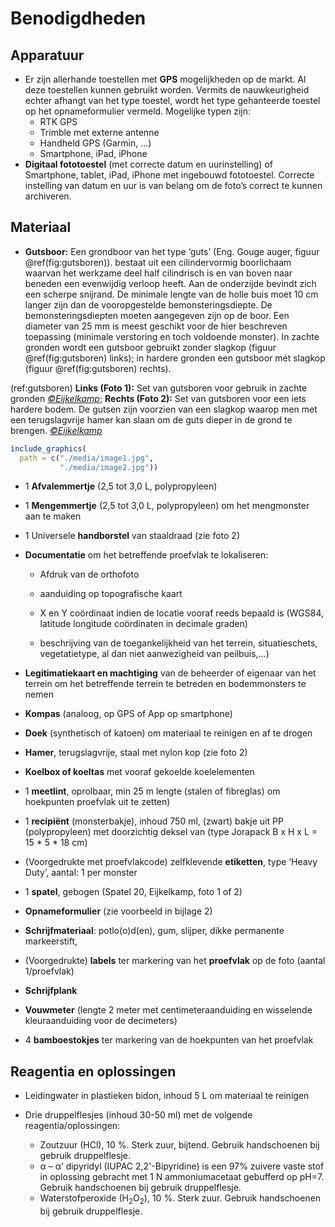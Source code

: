 # Benodigdheden

## Apparatuur

<!--
Opsomming van de apparatuur die nodig is en verwijzingen naar de sip's (Standard Instrument Procedure; <protocol-code>-YYYY.NN) indien die er zijn.
Indien geen specifiek sip's voorhanden, illustreer de toegelaten apparatuur met foto's, geef het exacte type apparatuur mee, ...
-->

-   Er zijn allerhande toestellen met **GPS** mogelijkheden op de markt. Al deze
    toestellen kunnen gebruikt worden. Vermits de nauwkeurigheid echter afhangt
    van het type toestel, wordt het type gehanteerde toestel op het
    opnameformulier vermeld. Mogelijke typen zijn:
    - RTK GPS
    - Trimble met externe antenne
    - Handheld GPS (Garmin, ...)
    - Smartphone, iPad, iPhone
-   **Digitaal fototoestel** (met correcte datum en uurinstelling) of
    Smartphone, tablet, iPad, iPhone met ingebouwd fototoestel. Correcte
    instelling van datum en uur is van belang om de foto's correct te kunnen
    archiveren.

## Materiaal

<!--
Opsomming van gebruikte materialen.
Duidelijk aangeven welke materialen toelaatbaar zijn, welke volumes, afmetingen, materiaal, ... 
vb. vermeld niet staalnamepotje, maar wel: vierkant flesje, volume 250 ml, gegradueerd, vervaardigd uit PE, met afsluitbare deksel uit PP.
-->

  - **Gutsboor:** Een grondboor van het type 'guts' (Eng. Gouge auger, figuur
    \@ref(fig:gutsboren)). bestaat uit een cilindervormig boorlichaam waarvan het
    werkzame deel half cilindrisch is en van boven naar beneden een evenwijdig
    verloop heeft. Aan de onderzijde bevindt zich een scherpe snijrand. De
    minimale lengte van de holle buis moet 10 cm langer zijn dan de
    vooropgestelde bemonsteringsdiepte. De bemonsteringsdiepten moeten
    aangegeven zijn op de boor. Een diameter van 25 mm is meest geschikt voor de
    hier beschreven toepassing (minimale verstoring en toch voldoende monster).
    In zachte gronden wordt een gutsboor gebruikt zonder slagkop (figuur
    \@ref(fig:gutsboren) links); in hardere gronden een gutsboor mét slagkop
    (figuur \@ref(fig:gutsboren) rechts).


(ref:gutsboren) **Links (Foto 1):** Set van gutsboren voor gebruik in zachte gronden [*©Eijkelkamp*](https://www.eijkelkamp.com/images/articles/1012/2f036e4b81700f990936f8ffdf5af7ac.jpg); **Rechts (Foto 2):** Set van gutsboren voor een iets hardere bodem. De gutsen zijn voorzien van een slagkop waarop men met een terugslagvrije hamer kan slaan om de guts dieper in de grond te brengen. [*©Eijkelkamp*](http://www.envco.ro/public/uploaded/640x480/soil-core-sampler-specific-1297995531.jpg)

```r
include_graphics(
  path = c("./media/image1.jpg", 
           "./media/image2.jpg"))
```




-   1 **Afvalemmertje** (2,5 tot 3,0 L, polypropyleen)

-   1 **Mengemmertje** (2,5 tot 3,0 L, polypropyleen) om het mengmonster aan te
    maken

-   1 Universele **handborstel** van staaldraad (zie foto 2)

-   **Documentatie** om het betreffende proefvlak te lokaliseren:

    -   Afdruk van de orthofoto

    -   aanduiding op topografische kaart

    -   X en Y coördinaat indien de locatie vooraf reeds bepaald is (WGS84,
        latitude longitude coördinaten in decimale graden)

    -   beschrijving van de toegankelijkheid van het terrein, situatieschets,
        vegetatietype, al dan niet aanwezigheid van peilbuis,...)

-   **Legitimatiekaart en machtiging** van de beheerder of eigenaar van het
    terrein om het betreffende terrein te betreden en bodemmonsters te nemen

-   **Kompas** (analoog, op GPS of App op smartphone)

-   **Doek** (synthetisch of katoen) om materiaal te reinigen en af te drogen

-   **Hamer**, terugslagvrije, staal met nylon kop (zie foto 2)

-   **Koelbox of koeltas** met vooraf gekoelde koelelementen

-   1 **meetlint**, oprolbaar, min 25 m lengte (stalen of fibreglas) om
    hoekpunten proefvlak uit te zetten)

-   1 **recipiënt** (monsterbakje), inhoud 750 ml, (zwart) bakje uit PP
    (polypropyleen) met doorzichtig deksel van (type Jorapack B x H x L =
    15 \* 5 \* 18 cm)

-   (Voorgedrukte met proefvlakcode) zelfklevende **etiketten**, type 'Heavy
    Duty', aantal: 1 per monster

-   1 **spatel**, gebogen (Spatel 20, Eijkelkamp, foto 1 of 2)

-   **Opnameformulier** (zie voorbeeld in bijlage 2)

-   **Schrijfmateriaal**: potlo(o)d(en), gum, slijper, dikke permanente
    markeerstift,

-   (Voorgedrukte) **labels** ter markering van het **proefvlak** op de foto
    (aantal 1/proefvlak)

-   **Schrijfplank**

-   **Vouwmeter** (lengte 2 meter met centimeteraanduiding en wisselende
    kleuraanduiding voor de decimeters)

-   4 **bamboestokjes** ter markering van de hoekpunten van het proefvlak



## Reagentia en oplossingen

<!--
Een opsomming van reagentia, welke zuiverheid, volume, veiligheidsvoorschriften.
vb. Zwavelzuur (H2SO4), geconcentreerd (96%), pro analyse + veiligheidsinfo (sterk zuur, bijtend, gebruik handschoenen, bril en masker bij gebruik)
Een opsomming van oplossingen, welke zuiverheid, volume, veiligheidsvoorschriften.
Indien deze oplossingen zelf worden bereid, vermeld dan ook de bereidingswijze.
vb: Zwavelzuur 1M: verdun zwavelzuur geconcentreerd 18 maal met ultrapuur water.
Opgelet: giet altijd zwavelzuur bij water en nooit omgekeerd!
-->

  - Leidingwater in plastieken bidon, inhoud 5 L om materiaal te reinigen

  - Drie druppelflesjes (inhoud 30-50 ml) met de volgende reagentia/oplossingen:

    -   Zoutzuur (HCl), 10 %. Sterk zuur, bijtend. Gebruik handschoenen bij gebruik
    druppelflesje.
    -   α -- α' dipyridyl (IUPAC 2,2\'-Bipyridine) is een 97% zuivere vaste stof in
    oplossing gebracht met 1 N ammoniumacetaat gebufferd op pH=7. Gebruik
    handschoenen bij gebruik druppelflesje.
    -   Waterstofperoxide (H~2~O~2~), 10 %. Sterk zuur. Gebruik handschoenen bij
    gebruik druppelflesje.


